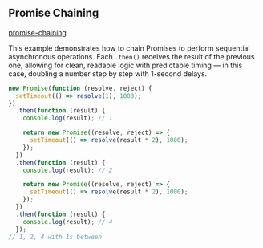 
## Promise Chaining

[promise-chaining](https://javascript.info/promise-chaining)

This example demonstrates how to chain Promises to perform sequential asynchronous operations.
Each `.then()` receives the result of the previous one, allowing for clean, readable logic
with predictable timing — in this case, doubling a number step by step with 1-second delays.

```js filename="promise chaining" copy
new Promise(function (resolve, reject) {
  setTimeout(() => resolve(1), 1000);
})
  .then(function (result) {
    console.log(result); // 1

    return new Promise((resolve, reject) => {
      setTimeout(() => resolve(result * 2), 1000);
    });
  })
  .then(function (result) {
    console.log(result); // 2

    return new Promise((resolve, reject) => {
      setTimeout(() => resolve(result * 2), 1000);
    });
  })
  .then(function (result) {
    console.log(result); // 4
  });
// 1, 2, 4 with 1s between
```
